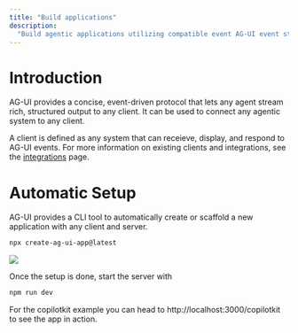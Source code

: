 ```yaml
---
title: "Build applications"
description:
  "Build agentic applications utilizing compatible event AG-UI event streams"
---
```


# Introduction

AG-UI provides a concise, event-driven protocol that lets any agent stream rich,
structured output to any client. It can be used to connect any agentic system to
any client.

A client is defined as any system that can receieve, display, and respond to 
AG-UI events. For more information on existing clients and integrations, see
the [integrations](/integrations) page.

# Automatic Setup
AG-UI provides a CLI tool to automatically create or scaffold a new application with any client and server.

```sh
npx create-ag-ui-app@latest
```

<img
  className="w-full rounded-3xl mx-auto"
  src="https://copilotkit-public-assets.s3.us-east-1.amazonaws.com/docs/ag-ui/quickstart.gif"
/>

Once the setup is done, start the server with

```sh
npm run dev
```

For the copilotkit example you can head to http://localhost:3000/copilotkit to see the app in action.
